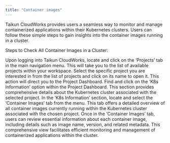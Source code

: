```yaml
---
title: "Container images"
---
```


Taikun CloudWorks provides users a seamless way to monitor and manage containerized applications within their Kubernetes clusters. Users can follow these simple steps to gain insights into the container images running in a cluster.

Steps to Check All Container Images in a Cluster:

<Steps>
  <Step title="Navigate to ‘Projects’:">
    Upon logging into Taikun CloudWorks, locate and click on the ‘Projects’ tab in the main navigation menu. This will take you to the list of available projects within your workspace.
  </Step>

  <Step title="Open a Project:">
    Select the specific project you are interested in from the list of projects and click on its name to open it. This action will direct you to the Project Dashboard.
  </Step>

  <Step title="Access ‘K8s Information’:">
    Find and click on the ‘K8s Information’ option within the Project Dashboard. This section provides comprehensive details about the Kubernetes cluster associated with the selected project.
  </Step>

  <Step title="Navigate to the ‘Container Images’ Tab:">
    In the ‘K8s Information’ section, locate and select the ‘Container Images’ tab from the menu. This tab offers a detailed overview of all container images currently running within the Kubernetes cluster associated with the chosen project.
  </Step>

  <Step title="Review Container Image Information:">
    Once in the ‘Container Images’ tab, users can review essential information about each container image, including details such as image name, version, and related metadata. This comprehensive view facilitates efficient monitoring and management of containerized applications within the cluster.
  </Step>
</Steps>